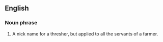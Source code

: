 ==English==
===Noun phrase===
# {{idiom}} {{vulgar}} A nick name for a thresher, but applied to all the servants of a farmer.